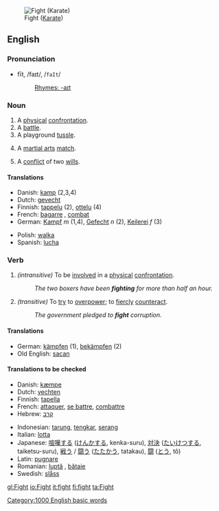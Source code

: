 [[Image:Fight.gif|thumb|Fight ([[Karate]])]]
==English==

===Pronunciation===
*fīt, /faɪt/, /<tt>faIt</tt>/
*:[[Rhymes:English:-aɪt|Rhymes: -aɪt]]

===Noun===
{{en-noun|fight|fights}}
# A [[physical]] [[confrontation]].
# A [[battle]].
# A playground [[tussle]].
# {{cattag|Sports}} A [[martial arts]] [[match]].
# A [[conflict]] of two [[will]]s.

====Translations====
{{top}}
*Danish: [[kamp]] {{c}} (2,3,4)
*Dutch: [[gevecht]] {{n}}
*Finnish: [[tappelu]] (2), [[ottelu]] (4)
*French: [[bagarre]] {{f}}, [[combat]]
*German: [[Kampf]] ''m'' (1,4), [[Gefecht]] ''n'' (2), [[Keilerei]] ''f'' (3)
{{mid}}
*Polish: [[walka]] {{f}}
*Spanish: [[lucha]]
{{bottom}}

===Verb===
{{irregverb|'''to fight'''|'''[[fights]]'''|'''[[fought]]'''|'''[[fought]]'''|'''[[fighting]]'''}}
#''(intransitive)'' To be [[involve]]d in a [[physical]] [[confrontation]].
#:''The two boxers have been '''fighting''' for more than half an hour.''
#''(transitive)'' To [[try]] to [[overpower]]; to [[fiercly]] [[counteract]].
#:''The government pledged to '''fight''' corruption.''
====Translations====
*German: [[kämpfen]] (1), [[bekämpfen]] (2)
*Old English: [[sacan]]

====Translations to be checked====
{{top}}
*Danish: [[kæmpe]]
*Dutch: [[vechten]]
*Finnish: [[tapella]]
*French: [[attaquer]], [[se battre]], [[combattre]]
*Hebrew: [[קרב]]
{{mid}}
*Indonesian: [[tarung]], [[tengkar]], [[serang]]
*Italian: [[lotta]]
*Japanese: [[喧嘩する]] ([[けんかする]], kenka-suru), [[対決]] ([[たいけつする]], taiketsu-suru), [[戦う]] / [[闘う]] ([[たたかう]], tatakau), [[闘]] ([[とう]], tô)
*Latin: [[pugnare]]
*Romanian: [[luptă]] {{f}}, [[bătaie]] {{f}}
*Swedish: [[slåss]]
{{bottom}}

{{BE-ready}}
[[Category:1000 English basic words]]

[[gl:Fight]]
[[io:Fight]]
[[it:fight]]
[[fi:fight]]
[[ta:Fight]]